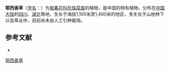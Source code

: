 {{Speciesbox
| name = 鄂西香草
| status = 
| status_system = 
| image =
| genus = Lysimachia
| species = pseudo-trichopoda
| authority = Hand.-Mazz.
}}

'''鄂西香草'''（[[学名|学名]]：{{lang|la|''Lysimachia pseudo-trichopoda''}}）为[[报春花科|报春花科]][[珍珠菜属|珍珠菜属]]的植物，是中国的特有植物。分布在[[中国大陆|中国大陆]]的[[四川|四川]]、[[湖北|湖北]]等地，生长于海拔1,100米至1,400米的地区，多生长于山地林下以及草丛中，目前尚未由人工引种栽培。

== 参考文献 ==
<div class="references-small">
* {{cite web| url =http://www.bioinfo.cn/db05/KmzwSpecies.php?action=view&id=17621| title =鄂西香草| work =《中国高等植物数据库全库》| publisher =中国科学院微生物研究所| author =昆明植物研究所| accessdate =2009-02-25| deadurl =yes| archiveurl =https://web.archive.org/web/20160305043758/http://www.bioinfo.cn/db05/KmzwSpecies.php?action=view&id=17621| archivedate =2016-03-05}}
</div>
{{Taxonbar|from=Q15228301}}

[[Category:珍珠菜属|鄂西香草]]


{{植物小作品}}